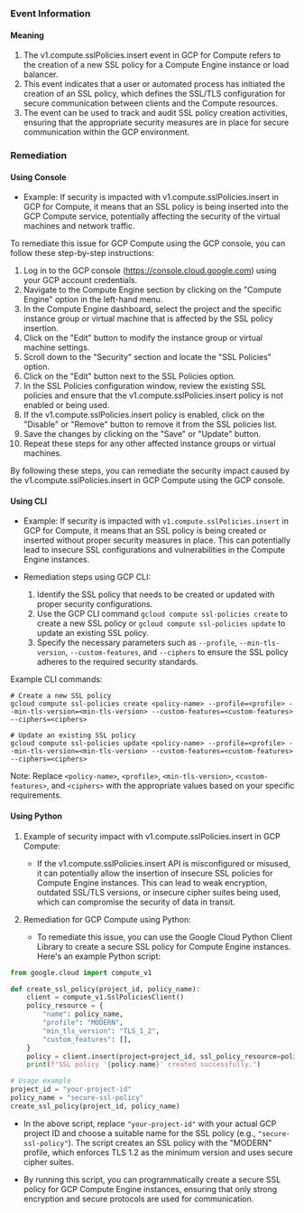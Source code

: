 
### Event Information

#### Meaning

1. The v1.compute.sslPolicies.insert event in GCP for Compute refers to the creation of a new SSL policy for a Compute Engine instance or load balancer.
2. This event indicates that a user or automated process has initiated the creation of an SSL policy, which defines the SSL/TLS configuration for secure communication between clients and the Compute resources.
3. The event can be used to track and audit SSL policy creation activities, ensuring that the appropriate security measures are in place for secure communication within the GCP environment.

### Remediation

#### Using Console

- Example: If security is impacted with v1.compute.sslPolicies.insert in GCP for Compute, it means that an SSL policy is being inserted into the GCP Compute service, potentially affecting the security of the virtual machines and network traffic.

To remediate this issue for GCP Compute using the GCP console, you can follow these step-by-step instructions:

1. Log in to the GCP console (https://console.cloud.google.com) using your GCP account credentials.
2. Navigate to the Compute Engine section by clicking on the "Compute Engine" option in the left-hand menu.
3. In the Compute Engine dashboard, select the project and the specific instance group or virtual machine that is affected by the SSL policy insertion.
4. Click on the "Edit" button to modify the instance group or virtual machine settings.
5. Scroll down to the "Security" section and locate the "SSL Policies" option.
6. Click on the "Edit" button next to the SSL Policies option.
7. In the SSL Policies configuration window, review the existing SSL policies and ensure that the v1.compute.sslPolicies.insert policy is not enabled or being used.
8. If the v1.compute.sslPolicies.insert policy is enabled, click on the "Disable" or "Remove" button to remove it from the SSL policies list.
9. Save the changes by clicking on the "Save" or "Update" button.
10. Repeat these steps for any other affected instance groups or virtual machines.

By following these steps, you can remediate the security impact caused by the v1.compute.sslPolicies.insert in GCP Compute using the GCP console.

#### Using CLI

- Example: If security is impacted with `v1.compute.sslPolicies.insert` in GCP for Compute, it means that an SSL policy is being created or inserted without proper security measures in place. This can potentially lead to insecure SSL configurations and vulnerabilities in the Compute Engine instances.

- Remediation steps using GCP CLI:
  1. Identify the SSL policy that needs to be created or updated with proper security configurations.
  2. Use the GCP CLI command `gcloud compute ssl-policies create` to create a new SSL policy or `gcloud compute ssl-policies update` to update an existing SSL policy.
  3. Specify the necessary parameters such as `--profile`, `--min-tls-version`, `--custom-features`, and `--ciphers` to ensure the SSL policy adheres to the required security standards.

Example CLI commands:
```
# Create a new SSL policy
gcloud compute ssl-policies create <policy-name> --profile=<profile> --min-tls-version=<min-tls-version> --custom-features=<custom-features> --ciphers=<ciphers>

# Update an existing SSL policy
gcloud compute ssl-policies update <policy-name> --profile=<profile> --min-tls-version=<min-tls-version> --custom-features=<custom-features> --ciphers=<ciphers>
```

Note: Replace `<policy-name>`, `<profile>`, `<min-tls-version>`, `<custom-features>`, and `<ciphers>` with the appropriate values based on your specific requirements.

#### Using Python

1. Example of security impact with v1.compute.sslPolicies.insert in GCP Compute:
   - If the v1.compute.sslPolicies.insert API is misconfigured or misused, it can potentially allow the insertion of insecure SSL policies for Compute Engine instances. This can lead to weak encryption, outdated SSL/TLS versions, or insecure cipher suites being used, which can compromise the security of data in transit.

2. Remediation for GCP Compute using Python:
   - To remediate this issue, you can use the Google Cloud Python Client Library to create a secure SSL policy for Compute Engine instances. Here's an example Python script:

```python
from google.cloud import compute_v1

def create_ssl_policy(project_id, policy_name):
    client = compute_v1.SslPoliciesClient()
    policy_resource = {
        "name": policy_name,
        "profile": "MODERN",
        "min_tls_version": "TLS_1_2",
        "custom_features": [],
    }
    policy = client.insert(project=project_id, ssl_policy_resource=policy_resource)
    print(f"SSL policy '{policy.name}' created successfully.")

# Usage example
project_id = "your-project-id"
policy_name = "secure-ssl-policy"
create_ssl_policy(project_id, policy_name)
```

   - In the above script, replace `"your-project-id"` with your actual GCP project ID and choose a suitable name for the SSL policy (e.g., `"secure-ssl-policy"`). The script creates an SSL policy with the "MODERN" profile, which enforces TLS 1.2 as the minimum version and uses secure cipher suites.

   - By running this script, you can programmatically create a secure SSL policy for GCP Compute Engine instances, ensuring that only strong encryption and secure protocols are used for communication.


